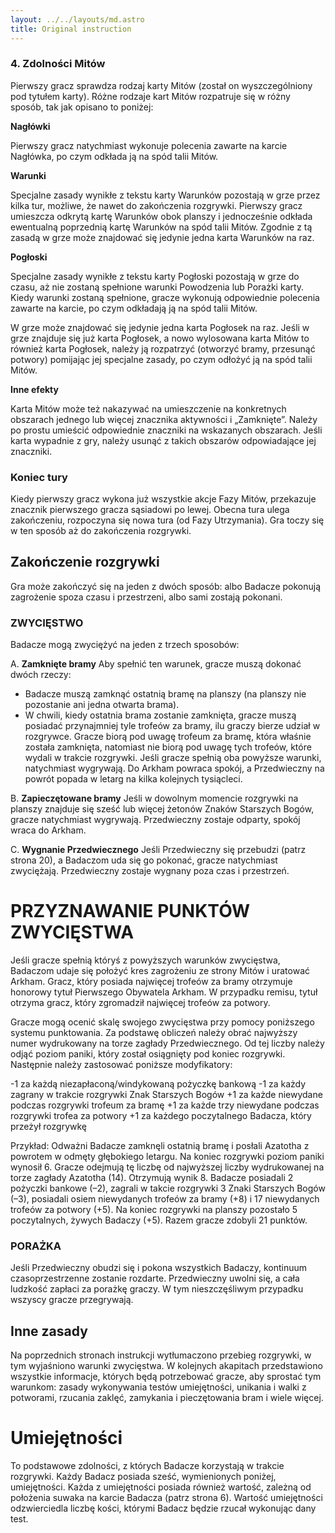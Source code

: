 ```yaml
---
layout: ../../layouts/md.astro
title: Original instruction
---
```


### 4. Zdolności Mitów

Pierwszy gracz sprawdza rodzaj karty Mitów (został on wyszczególniony pod tytułem karty). Różne rodzaje kart Mitów rozpatruje się w różny sposób, tak jak opisano to poniżej:

**Nagłówki**

Pierwszy gracz natychmiast wykonuje polecenia zawarte na karcie Nagłówka, po czym odkłada ją na spód talii Mitów.

**Warunki**

Specjalne zasady wynikłe z tekstu karty Warunków pozostają w grze przez kilka tur, możliwe, że nawet do zakończenia rozgrywki. Pierwszy gracz umieszcza odkrytą kartę Warunków obok planszy i jednocześnie odkłada ewentualną poprzednią kartę Warunków na spód talii Mitów. Zgodnie z tą zasadą w grze może znajdować się jedynie jedna karta Warunków na raz.

**Pogłoski**

Specjalne zasady wynikłe z tekstu karty Pogłoski pozostają w grze do czasu, aż nie zostaną spełnione warunki Powodzenia lub Porażki karty. Kiedy warunki zostaną spełnione, gracze wykonują odpowiednie polecenia zawarte na karcie, po czym odkładają ją na spód talii Mitów.

W grze może znajdować się jedynie jedna karta Pogłosek na raz. Jeśli w grze znajduje się już karta Pogłosek, a nowo wylosowana karta Mitów to również karta Pogłosek, należy ją rozpatrzyć (otworzyć bramy, przesunąć potwory) pomijając jej specjalne zasady, po czym odłożyć ją na spód talii Mitów.

**Inne efekty**

Karta Mitów może też nakazywać na umieszczenie na konkretnych obszarach jednego lub więcej znacznika aktywności i „Zamknięte”. Należy po prostu umieścić odpowiednie znaczniki na wskazanych obszarach. Jeśli karta wypadnie z gry, należy usunąć z takich obszarów odpowiadające jej znaczniki.

### Koniec tury

Kiedy pierwszy gracz wykona już wszystkie akcje Fazy Mitów, przekazuje znacznik pierwszego gracza sąsiadowi po lewej. Obecna tura ulega zakończeniu, rozpoczyna się nowa tura (od Fazy Utrzymania). Gra toczy się w ten sposób aż do zakończenia rozgrywki.

## Zakończenie rozgrywki

Gra może zakończyć się na jeden z dwóch sposób: albo Badacze pokonują zagrożenie spoza czasu i przestrzeni, albo sami zostają pokonani.

### ZWYCIĘSTWO

Badacze mogą zwyciężyć na jeden z trzech sposobów:

A. **Zamknięte bramy**
Aby spełnić ten warunek, gracze muszą dokonać dwóch rzeczy:

- Badacze muszą zamknąć ostatnią bramę na planszy (na planszy nie pozostanie ani jedna otwarta brama).
- W chwili, kiedy ostatnia brama zostanie zamknięta, gracze muszą posiadać przynajmniej tyle trofeów za bramy, ilu graczy bierze udział w rozgrywce. Gracze biorą pod uwagę trofeum za bramę, która właśnie została zamknięta, natomiast nie biorą pod uwagę tych trofeów, które wydali w trakcie rozgrywki. Jeśli gracze spełnią oba powyższe warunki, natychmiast wygrywają. Do Arkham powraca spokój, a Przedwieczny na powrót popada w letarg na kilka kolejnych tysiącleci.

B. **Zapieczętowane bramy**
Jeśli w dowolnym momencie rozgrywki na planszy znajduje się sześć lub więcej żetonów Znaków Starszych Bogów, gracze natychmiast wygrywają. Przedwieczny zostaje odparty, spokój wraca do Arkham.

C. **Wygnanie Przedwiecznego**
Jeśli Przedwieczny się przebudzi (patrz strona 20), a Badaczom uda się go pokonać, gracze natychmiast zwyciężają. Przedwieczny zostaje wygnany poza czas i przestrzeń.

# PRZYZNAWANIE PUNKTÓW ZWYCIĘSTWA

Jeśli gracze spełnią któryś z powyższych warunków zwycięstwa, Badaczom udaje się położyć kres zagrożeniu ze strony Mitów i uratować Arkham. Gracz, który posiada najwięcej trofeów za bramy otrzymuje honorowy tytuł Pierwszego Obywatela Arkham. W przypadku remisu, tytuł otrzyma gracz, który zgromadził najwięcej trofeów za potwory.

Gracze mogą ocenić skalę swojego zwycięstwa przy pomocy poniższego systemu punktowania. Za podstawę obliczeń należy obrać najwyższy numer wydrukowany na torze zagłady Przedwiecznego. Od tej liczby należy odjąć poziom paniki, który został osiągnięty pod koniec rozgrywki. Następnie należy zastosować poniższe modyfikatory:

-1 za każdą niezapłaconą/windykowaną pożyczkę bankową
-1 za każdy zagrany w trakcie rozgrywki Znak Starszych Bogów
+1 za każde niewydane podczas rozgrywki trofeum za bramę
+1 za każde trzy niewydane podczas rozgrywki trofea za potwory
+1 za każdego poczytalnego Badacza, który przeżył rozgrywkę

Przykład: Odważni Badacze zamknęli ostatnią bramę i posłali Azatotha z powrotem w odmęty głębokiego letargu. Na koniec rozgrywki poziom paniki wynosił 6. Gracze odejmują tę liczbę od najwyższej liczby wydrukowanej na torze zagłady Azatotha (14). Otrzymują wynik 8. Badacze posiadali 2 pożyczki bankowe (–2), zagrali w takcie rozgrywki 3 Znaki Starszych Bogów (–3), posiadali osiem niewydanych trofeów za bramy (+8) i 17 niewydanych trofeów za potwory (+5). Na koniec rozgrywki na planszy pozostało 5 poczytalnych, żywych Badaczy (+5). Razem gracze zdobyli 21 punktów.

### PORAŻKA

Jeśli Przedwieczny obudzi się i pokona wszystkich Badaczy, kontinuum czasoprzestrzenne zostanie rozdarte. Przedwieczny uwolni się, a cała ludzkość zapłaci za porażkę graczy. W tym nieszczęśliwym przypadku wszyscy gracze przegrywają.

## Inne zasady

Na poprzednich stronach instrukcji wytłumaczono przebieg rozgrywki, w tym wyjaśniono warunki zwycięstwa. W kolejnych akapitach przedstawiono wszystkie informacje, których będą potrzebować gracze, aby sprostać tym warunkom: zasady wykonywania testów umiejętności, unikania i walki z potworami, rzucania zaklęć, zamykania i pieczętowania bram i wiele więcej.

# Umiejętności

To podstawowe zdolności, z których Badacze korzystają w trakcie rozgrywki. Każdy Badacz posiada sześć, wymienionych poniżej, umiejętności. Każda z umiejętności posiada również wartość, zależną od położenia suwaka na karcie Badacza (patrz strona 6). Wartość umiejętności odzwierciedla liczbę kości, którymi Badacz będzie rzucał wykonując dany test.
